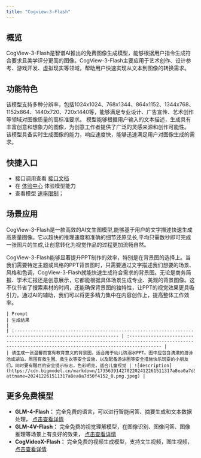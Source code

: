```yaml
---
title: "Cogview-3-Flash"
---
```


## <Icon icon="rectangle-list" iconType="solid" color="#134CFF" size={28} />   概览

CogView-3-Flash是智谱AI推出的免费图像生成模型，能够根据用户指令生成符合要求且美学评分更高的图像。CogView-3-Flash主要应用于艺术创作、设计参考、游戏开发、虚拟现实等领域，帮助用户快速实现从文本到图像的转换需求。

## <Icon icon="stars" iconType="solid" color="#134CFF" size={28} />   功能特色

<AccordionGroup>
  <Accordion title="多分辨率支持" defaultOpen icon="tv">
    该模型支持多种分辨率，包括1024x1024、768x1344、864x1152、1344x768、1152x864、1440x720、720x1440等，能够满足专业设计、广告宣传、艺术创作等领域对图像质量的高标准要求。
  </Accordion>
  <Accordion title="创意丰富多样" defaultOpen icon="lightbulb-on">
    模型能够根据用户输入的文本描述，生成具有丰富创意和想象力的图像，为创意工作者提供了广泛的灵感来源和创作可能性。
  </Accordion>
  <Accordion title="推理速度快" defaultOpen icon="forward-fast">
    该模型具备实时生成图像的能力，响应速度快，能够迅速满足用户对图像生成的需求。
  </Accordion>
</AccordionGroup>

## <Icon icon="arrow-left-to-line" iconType="solid" color="#134CFF" size={28} />   快捷入口

- 接口调用查看 [接口文档](https://www.bigmodel.cn/dev/api/image-model/cogview)
- 在 [体验中心](https://www.bigmodel.cn/console/trialcenter?modelCode=cogview-3-flash) 体验模型能力
- 查看模型 [速率限制](https://www.bigmodel.cn/usercenter/corporateequity)；

## <Icon icon="diamonds-4" iconType="solid" color="#134CFF" size={28} />   场景应用

CogView-3-Flash是一款高效的AI文生图模型,能够基于用户的文字描述快速生成高质量图像。它以超快的推理速度和准确的细节还原见长,平均只需数秒即可完成一张图片的生成,让创意转化为视觉作品的过程更加流畅自然。

<Tabs>
  <Tab title="PPT配图">
    CogView-3-Flash能够显著提升PPT制作的效率，特别是在背景图的选择上。当我们需要特定主题或风格的PPT背景图时，只需要通过文字描述我们想要的场景、风格和色调，CogView-3-Flash就能快速生成符合需求的背景图。无论是商务简报、学术汇报还是创意展示，它都能根据具体场景生成专业、美观的背景图像。这不仅节省了搜索素材的时间，还能确保背景图的独特性，让PPT的视觉效果更具吸引力。通过AI的辅助，我们可以将更多精力集中在内容创作上，提高整体工作效率。

    | Prompt                                                                                                         | 生成结果                                                                                                                                                      |
    | :------------------------------------------------------------------------------------------------------------- | :-------------------------------------------------------------------------------------------------------------------------------------------------------- |
    | 请生成一张温馨而富有教育意义的背景图，适合用于幼儿防溺水PPT。图中应包含清澈的游泳池或湖泊，周围有救生圈、救生衣等安全设施，以及配备游泳圈等安全措施快乐玩耍的小朋友们，同时要有醒目的安全提示标志，色彩明亮，适合儿童视觉 | ![description](https://cdn.bigmodel.cn/markdown/1735639142702202412261511317a8ea0a7d50f4152_0.png.jpeg?attname=202412261511317a8ea0a7d50f4152_0.png.jpeg) |
  </Tab>
</Tabs>

## <Icon icon="ampersand" iconType="solid" color="#134CFF" size={28} />   更多免费模型

- **GLM-4-Flash：** 完全免费的语言，可以进行智能问答、摘要生成和文本数据处理， [点击查看详情](https://bigmodel.cn/dev/activities/free/glm-4-flash)
- **GLM-4V-Flash：** 完全免费的视觉理解模型，在图像识别、图像问答、图像推理等场景上有良好的效果， [点击查看详情](https://bigmodel.cn/dev/activities/free/glm-4v-flash)
- **CogVideoX-Flash：** 完全免费的视频生成模型，支持文生视频，图生视频，[点击查看详情](https://bigmodel.cn/dev/activities/free/cogvideox-flash)
